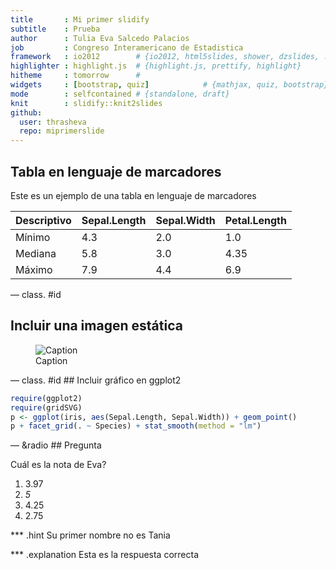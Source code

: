 ```yaml
---
title       : Mi primer slidify 
subtitle    : Prueba
author      : Tulia Eva Salcedo Palacios
job         : Congreso Interamericano de Estadistica
framework   : io2012        # {io2012, html5slides, shower, dzslides, ...}
highlighter : highlight.js  # {highlight.js, prettify, highlight}
hitheme     : tomorrow      # 
widgets     : [bootstrap, quiz]            # {mathjax, quiz, bootstrap}
mode        : selfcontained # {standalone, draft}
knit        : slidify::knit2slides
github:
  user: thrasheva
  repo: miprimerslide
---
```



## Tabla en lenguaje de marcadores 

Este es un ejemplo de una tabla en lenguaje de marcadores 

Descriptivo | Sepal.Length | Sepal.Width | Petal.Length
------------ | ------------- | ------------| ------------
Mínimo | 4.3 | 2.0 |1.0
Mediana | 5.8 | 3.0 | 4.35
Máximo | 7.9 | 4.4 | 6.9

--- class. #id

## Incluir una imagen estática

![Caption](logousta.png)

--- class. #id
## Incluir gráfico en ggplot2

```r
require(ggplot2)
require(gridSVG)
p <- ggplot(iris, aes(Sepal.Length, Sepal.Width)) + geom_point()
p + facet_grid(. ~ Species) + stat_smooth(method = "lm")
```



--- &radio
## Pregunta 

Cuál es la nota de Eva?

1. 3.97
2. _5_
3. 4.25
4. 2.75

*** .hint
Su primer nombre no es Tania

*** .explanation
Esta es la respuesta correcta

